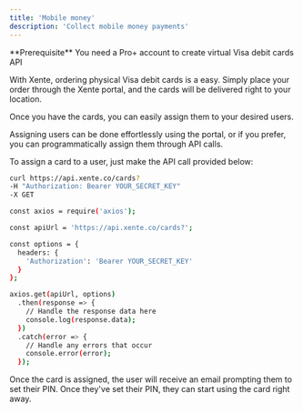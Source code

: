 ```yaml
---
title: 'Mobile money'
description: 'Collect mobile money payments'
---
```


<Info>
  **Prerequisite** You need a Pro+ account to create virtual Visa debit cards API
</Info>


With Xente, ordering physical Visa debit cards is a easy. Simply place your order through the Xente portal, and the cards will be delivered right to your location. 

Once you have the cards, you can easily assign them to your desired users.

Assigning users can be done effortlessly using the portal, or if you prefer, you can programmatically assign them through API calls.

To assign a card to a user, just make the API call provided below:

<CodeGroup>

```bash cURL
curl https://api.xente.co/cards?
-H "Authorization: Bearer YOUR_SECRET_KEY"
-X GET
```

```bash Node
const axios = require('axios');

const apiUrl = 'https://api.xente.co/cards?';

const options = {
  headers: {
    'Authorization': 'Bearer YOUR_SECRET_KEY'
  }
};

axios.get(apiUrl, options)
  .then(response => {
    // Handle the response data here
    console.log(response.data);
  })
  .catch(error => {
    // Handle any errors that occur
    console.error(error);
  });
```

</CodeGroup>

Once the card is assigned, the user will receive an email prompting them to set their PIN. Once they've set their PIN, they can start using the card right away.
